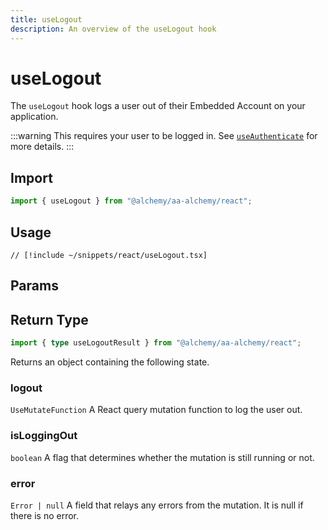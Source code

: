 ```yaml
---
title: useLogout
description: An overview of the useLogout hook
---
```


# useLogout

The `useLogout` hook logs a user out of their Embedded Account on your application.

:::warning
This requires your user to be logged in. See [`useAuthenticate`](/react/useAuthenticate) for more details.
:::

## Import

```ts
import { useLogout } from "@alchemy/aa-alchemy/react";
```

## Usage

```tsx [useLogout.tsx]
// [!include ~/snippets/react/useLogout.tsx]
```

## Params


<BaseHookMutationArgs />

## Return Type

```ts
import { type useLogoutResult } from "@alchemy/aa-alchemy/react";
```

Returns an object containing the following state.

### logout

`UseMutateFunction`
A React query mutation function to log the user out.

### isLoggingOut

`boolean`
A flag that determines whether the mutation is still running or not.

### error

`Error | null`
A field that relays any errors from the mutation. It is null if there is no error.
